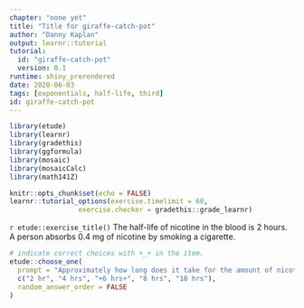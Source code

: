 ```yaml
---
chapter: "none yet"
title: "Title for giraffe-catch-pot"
author: "Danny Kaplan"
output: learnr::tutorial
tutorial:
  id: "giraffe-catch-pot"
  version: 0.1
runtime: shiny_prerendered
date: 2020-06-03 
tags: [exponentials, half-life, third]
id: giraffe-catch-pot
---
```


```r
library(etude)
library(learnr)
library(gradethis)
library(ggformula)
library(mosaic)
library(mosaicCalc)
library(math141Z)

knitr::opts_chunk$set(echo = FALSE)
learnr::tutorial_options(exercise.timelimit = 60, 
                 exercise.checker = gradethis::grade_learnr)
```


`r etude::exercise_title()` The half-life of nicotine in the blood is 2 hours. A person absorbs 0.4 mg of nicotine by smoking a cigarette. 

```r
# indicate correct choices with +_+ in the item.
etude::choose_one(
  prompt = "Approximately how long does it take for the amount of nicotine in the blood to be reduced to 0.04 mg?",
  c("2 hr", "4 hrs", "+6 hrs+", "8 hrs", "10 hrs"),
  random_answer_order = FALSE
)
```
